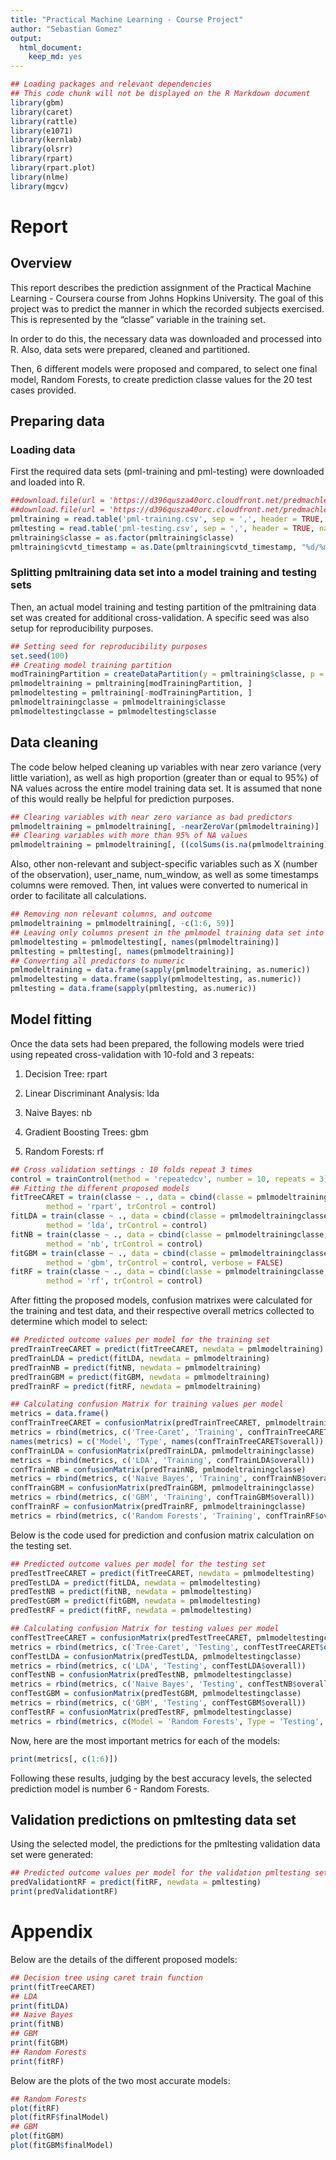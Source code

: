 ```yaml
---
title: "Practical Machine Learning - Course Project"
author: "Sebastian Gomez"
output: 
  html_document: 
    keep_md: yes
---
```


```r
## Loading packages and relevant dependencies
## This code chunk will not be displayed on the R Markdown document
library(gbm)
library(caret)
library(rattle)
library(e1071)
library(kernlab)
library(olsrr)
library(rpart)
library(rpart.plot)
library(nlme)
library(mgcv)
```

# Report

## Overview

This report describes the prediction assignment of the Practical Machine Learning - Coursera course from Johns Hopkins University. The goal of this project was to  predict the manner in which the recorded subjects exercised. This is represented by the "classe" variable in the training set.

In order to do this, the necessary data was downloaded and processed into R. Also, data sets were prepared, cleaned and partitioned.

Then, 6 different models were proposed and compared, to select one final model, Random Forests, to create prediction classe values for the 20 test cases provided.

## Preparing data

### Loading data

First the required data sets (pml-training and pml-testing) were downloaded and loaded into R.

```r
##download.file(url = 'https://d396qusza40orc.cloudfront.net/predmachlearn/pml-training.csv', 'pml-training.csv', method = 'curl')
##download.file(url = 'https://d396qusza40orc.cloudfront.net/predmachlearn/pml-testing.csv', 'pml-testing.csv', method = 'curl')
pmltraining = read.table('pml-training.csv', sep = ',', header = TRUE, na.strings = c('NA', '#DIV/0!', ''))
pmltesting = read.table('pml-testing.csv', sep = ',', header = TRUE, na.strings = c('NA', '#DIV/0!', ''))
pmltraining$classe = as.factor(pmltraining$classe)
pmltraining$cvtd_timestamp = as.Date(pmltraining$cvtd_timestamp, "%d/%m/%Y %H:%M")
```

### Splitting pmltraining data set into a model training and testing sets

Then, an actual model training and testing partition of the pmltraining data set was created for additional cross-validation. A specific seed was also setup for reproducibility purposes.

```r
## Setting seed for reproducibility purposes
set.seed(100)
## Creating model training partition
modTrainingPartition = createDataPartition(y = pmltraining$classe, p = 0.75, list = FALSE)
pmlmodeltraining = pmltraining[modTrainingPartition, ]
pmlmodeltesting = pmltraining[-modTrainingPartition, ]
pmlmodeltrainingclasse = pmlmodeltraining$classe
pmlmodeltestingclasse = pmlmodeltesting$classe
```

## Data cleaning

The code below helped cleaning up variables with near zero variance (very little variation), as well as high proportion (greater than or equal to 95%) of NA values across the entire model training data set. It is assumed that none of this would really be helpful for prediction purposes.

```r
## Clearing variables with near zero variance as bad predictors
pmlmodeltraining = pmlmodeltraining[, -nearZeroVar(pmlmodeltraining)]
## Clearing variables with more than 95% of NA values
pmlmodeltraining = pmlmodeltraining[, ((colSums(is.na(pmlmodeltraining))/nrow(pmlmodeltraining)) <= 0.95)]
```

Also, other non-relevant and subject-specific variables such as  X (number of the observation), user_name, num_window, as well as some timestamps columns were removed. Then, int values were converted to numerical in order to facilitate all calculations.  

```r
## Removing non relevant columns, and outcome
pmlmodeltraining = pmlmodeltraining[, -c(1:6, 59)]
## Leaving only columns present in the pmlmodel training data set into the testing and validation set
pmlmodeltesting = pmlmodeltesting[, names(pmlmodeltraining)]
pmltesting = pmltesting[, names(pmlmodeltraining)]
## Converting all predictors to numeric
pmlmodeltraining = data.frame(sapply(pmlmodeltraining, as.numeric))
pmlmodeltesting = data.frame(sapply(pmlmodeltesting, as.numeric))
pmltesting = data.frame(sapply(pmltesting, as.numeric))
```

## Model fitting

Once the data sets had been prepared, the following models were tried using repeated cross-validation with 10-fold and 3 repeats:

1. Decision Tree: rpart

2. Linear Discriminant Analysis: lda

3. Naive Bayes: nb

4. Gradient Boosting Trees: gbm

5. Random Forests: rf

```r
## Cross validation settings : 10 folds repeat 3 times
control = trainControl(method = 'repeatedcv', number = 10, repeats = 3)
## Fitting the different proposed models
fitTreeCARET = train(classe ~ ., data = cbind(classe = pmlmodeltrainingclasse, pmlmodeltraining),
        method = 'rpart', trControl = control) 
fitLDA = train(classe ~ ., data = cbind(classe = pmlmodeltrainingclasse, pmlmodeltraining),
        method = 'lda', trControl = control)
fitNB = train(classe ~ ., data = cbind(classe = pmlmodeltrainingclasse, pmlmodeltraining), 
        method = 'nb', trControl = control)
fitGBM = train(classe ~ ., data = cbind(classe = pmlmodeltrainingclasse, pmlmodeltraining), 
        method = 'gbm', trControl = control, verbose = FALSE)
fitRF = train(classe ~ ., data = cbind(classe = pmlmodeltrainingclasse, pmlmodeltraining), 
        method = 'rf', trControl = control)
```

After fitting the proposed models, confusion matrixes were calculated for the training and test data, and their respective overall metrics collected to determine which model to select:

```r
## Predicted outcome values per model for the training set
predTrainTreeCARET = predict(fitTreeCARET, newdata = pmlmodeltraining)
predTrainLDA = predict(fitLDA, newdata = pmlmodeltraining)
predTrainNB = predict(fitNB, newdata = pmlmodeltraining)
predTrainGBM = predict(fitGBM, newdata = pmlmodeltraining)
predTrainRF = predict(fitRF, newdata = pmlmodeltraining)

## Calculating confusion Matrix for training values per model
metrics = data.frame()
confTrainTreeCARET = confusionMatrix(predTrainTreeCARET, pmlmodeltrainingclasse)
metrics = rbind(metrics, c('Tree-Caret', 'Training', confTrainTreeCARET$overall))
names(metrics) = c('Model', 'Type', names(confTrainTreeCARET$overall))
confTrainLDA = confusionMatrix(predTrainLDA, pmlmodeltrainingclasse)
metrics = rbind(metrics, c('LDA', 'Training', confTrainLDA$overall))
confTrainNB = confusionMatrix(predTrainNB, pmlmodeltrainingclasse)
metrics = rbind(metrics, c('Naive Bayes', 'Training', confTrainNB$overall))
confTrainGBM = confusionMatrix(predTrainGBM, pmlmodeltrainingclasse)
metrics = rbind(metrics, c('GBM', 'Training', confTrainGBM$overall))
confTrainRF = confusionMatrix(predTrainRF, pmlmodeltrainingclasse)
metrics = rbind(metrics, c('Random Forests', 'Training', confTrainRF$overall))
```

Below is the code used for prediction and confusion matrix calculation on the testing set.

```r
## Predicted outcome values per model for the testing set
predTestTreeCARET = predict(fitTreeCARET, newdata = pmlmodeltesting)
predTestLDA = predict(fitLDA, newdata = pmlmodeltesting)
predTestNB = predict(fitNB, newdata = pmlmodeltesting)
predTestGBM = predict(fitGBM, newdata = pmlmodeltesting)
predTestRF = predict(fitRF, newdata = pmlmodeltesting)

## Calculating confusion Matrix for testing values per model
confTestTreeCARET = confusionMatrix(predTestTreeCARET, pmlmodeltestingclasse)
metrics = rbind(metrics, c('Tree-Caret', 'Testing', confTestTreeCARET$overall))
confTestLDA = confusionMatrix(predTestLDA, pmlmodeltestingclasse)
metrics = rbind(metrics, c('LDA', 'Testing', confTestLDA$overall))
confTestNB = confusionMatrix(predTestNB, pmlmodeltestingclasse)
metrics = rbind(metrics, c('Naive Bayes', 'Testing', confTestNB$overall))
confTestGBM = confusionMatrix(predTestGBM, pmlmodeltestingclasse)
metrics = rbind(metrics, c('GBM', 'Testing', confTestGBM$overall))
confTestRF = confusionMatrix(predTestRF, pmlmodeltestingclasse)
metrics = rbind(metrics, c(Model = 'Random Forests', Type = 'Testing', confTestRF$overall))
```

Now, here are the most important metrics for each of the models:

```r
print(metrics[, c(1:6)])
```

Following these results, judging by the best accuracy levels, the selected prediction model is number 6 - Random Forests.

## Validation predictions on pmltesting data set

Using the selected model, the predictions for the pmltesting validation data set were generated:

```r
## Predicted outcome values per model for the validation pmltesting set
predValidationtRF = predict(fitRF, newdata = pmltesting)
print(predValidationtRF)
```

# Appendix

Below are the details of the different proposed models:

```r
## Decision tree using caret train function
print(fitTreeCARET)
## LDA
print(fitLDA)
## Naive Bayes
print(fitNB)
## GBM
print(fitGBM)
## Random Forests
print(fitRF)
```

Below are the plots of the two most accurate models:

```r
## Random Forests
plot(fitRF)
plot(fitRF$finalModel)
## GBM
plot(fitGBM)
plot(fitGBM$finalModel)
```


